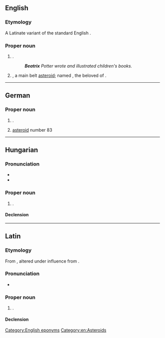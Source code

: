 ==English==
{{wikipedia}}

===Etymology===
A Latinate variant of the standard English {{l|en|Beatrice}}.

===Proper noun===
{{en-proper noun}}

# {{given name|en|female|from=Latin}}.
#: '''''Beatrix''' Potter wrote and illustrated children's books.''
# {{lb|en|astronomy}} {{w|83 Beatrix}}, a main belt [[asteroid]]; named {{w|Beatrice Portinari}}, the beloved of {{w|Dante Alighieri}}.

[[Category:English eponyms]]
[[Category:en:Asteroids]]

----

==German==
{{wikipedia|lang=de}}

===Proper noun===
{{head|de|proper noun}}

# {{given name|de|female|eq=Beatrice}}.
# [[asteroid]] number 83

----

==Hungarian==
{{wikipedia|lang=hu}}

===Pronunciation===
* {{hu-IPA}}
* {{hyphenation|hu|Be|at|rix}}

===Proper noun===
{{head|hu|proper noun}}

# {{given name|hu|female}}.

====Declension====
{{hu-infl-nom|Beatrixo|o}}{{hu-pos-otok|Beatrix||ai}}

----

==Latin==

===Etymology===
From {{m|la|viātrīx||female wayfarer, traveller}}, altered under influence from {{m|la|beatus|beātus, beāta|happy, fortunate}}.

===Pronunciation===
* {{la-IPA|Beātrīx}}

===Proper noun===
{{la-proper noun|Beātrīx<3>}}

# {{given name|la|female|eq=Beatrice}}.

====Declension====
{{la-ndecl|Beātrīx<3>}}